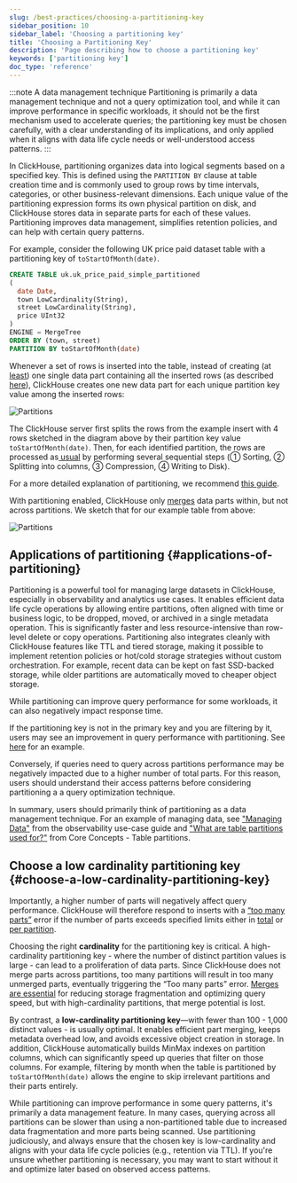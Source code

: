```yaml
---
slug: /best-practices/choosing-a-partitioning-key
sidebar_position: 10
sidebar_label: 'Choosing a partitioning key'
title: 'Choosing a Partitioning Key'
description: 'Page describing how to choose a partitioning key'
keywords: ['partitioning key']
doc_type: 'reference'
---
```



:::note A data management technique
Partitioning is primarily a data management technique and not a query optimization tool, and while it can improve performance in specific workloads, it should not be the first mechanism used to accelerate queries; the partitioning key must be chosen carefully, with a clear understanding of its implications, and only applied when it aligns with data life cycle needs or well-understood access patterns.
:::

In ClickHouse, partitioning organizes data into logical segments based on a specified key. This is defined using the `PARTITION BY` clause at table creation time and is commonly used to group rows by time intervals, categories, or other business-relevant dimensions. Each unique value of the partitioning expression forms its own physical partition on disk, and ClickHouse stores data in separate parts for each of these values. Partitioning improves data management, simplifies retention policies, and can help with certain query patterns.

For example, consider the following UK price paid dataset table with a partitioning key of `toStartOfMonth(date)`.

```sql
CREATE TABLE uk.uk_price_paid_simple_partitioned
(
  date Date,
  town LowCardinality(String),
  street LowCardinality(String),
  price UInt32
)
ENGINE = MergeTree
ORDER BY (town, street)
PARTITION BY toStartOfMonth(date)
```

Whenever a set of rows is inserted into the table, instead of creating (at[ least](/operations/settings/settings#max_insert_block_size)) one single data part containing all the inserted rows (as described [here](/parts)), ClickHouse creates one new data part for each unique partition key value among the inserted rows:

<Image img={partitions} size="lg" alt="Partitions" />

The ClickHouse server first splits the rows from the example insert with 4 rows sketched in the diagram above by their partition key value `toStartOfMonth(date)`. Then, for each identified partition, the rows are processed as[ usual](/parts) by performing several sequential steps (① Sorting, ② Splitting into columns, ③ Compression, ④ Writing to Disk).

For a more detailed explanation of partitioning, we recommend [this guide](/partitions).

With partitioning enabled, ClickHouse only [merges](/merges) data parts within, but not across partitions. We sketch that for our example table from above:

<Image img={merges_with_partitions} size="md" alt="Partitions" />

## Applications of partitioning {#applications-of-partitioning}

Partitioning is a powerful tool for managing large datasets in ClickHouse, especially in observability and analytics use cases. It enables efficient data life cycle operations by allowing entire partitions, often aligned with time or business logic, to be dropped, moved, or archived in a single metadata operation. This is significantly faster and less resource-intensive than row-level delete or copy operations. Partitioning also integrates cleanly with ClickHouse features like TTL and tiered storage, making it possible to implement retention policies or hot/cold storage strategies without custom orchestration. For example, recent data can be kept on fast SSD-backed storage, while older partitions are automatically moved to cheaper object storage.

While partitioning can improve query performance for some workloads, it can also negatively impact response time. 

If the partitioning key is not in the primary key and you are filtering by it, users may see an improvement in query performance with partitioning. See [here](/partitions#query-optimization) for an example.

Conversely, if queries need to query across partitions performance may be negatively impacted due to a higher number of total parts. For this reason, users should understand their access patterns before considering partitioning a a query optimization technique.

In summary, users should primarily think of partitioning as a data management technique. For an example of managing data, see ["Managing Data"](/observability/managing-data) from the observability use-case guide and ["What are table partitions used for?"](/partitions#data-management) from Core Concepts - Table partitions.

## Choose a low cardinality partitioning key {#choose-a-low-cardinality-partitioning-key}

Importantly, a higher number of parts will negatively affect query performance. ClickHouse will therefore respond to inserts with a [“too many parts”](/knowledgebase/exception-too-many-parts) error if the number of parts exceeds specified limits either in [total](/operations/settings/merge-tree-settings#max_parts_in_total) or [per partition](/operations/settings/merge-tree-settings#parts_to_throw_insert).

Choosing the right **cardinality** for the partitioning key is critical. A high-cardinality partitioning key - where the number of distinct partition values is large - can lead to a proliferation of data parts. Since ClickHouse does not merge parts across partitions, too many partitions will result in too many unmerged parts, eventually triggering the “Too many parts” error. [Merges are essential](/merges) for reducing storage fragmentation and optimizing query speed, but with high-cardinality partitions, that merge potential is lost.

By contrast, a **low-cardinality partitioning key**—with fewer than 100 - 1,000 distinct values - is usually optimal. It enables efficient part merging, keeps metadata overhead low, and avoids excessive object creation in storage. In addition, ClickHouse automatically builds MinMax indexes on partition columns, which can significantly speed up queries that filter on those columns. For example, filtering by month when the table is partitioned by `toStartOfMonth(date)` allows the engine to skip irrelevant partitions and their parts entirely.

While partitioning can improve performance in some query patterns, it's primarily a data management feature. In many cases, querying across all partitions can be slower than using a non-partitioned table due to increased data fragmentation and more parts being scanned. Use partitioning judiciously, and always ensure that the chosen key is low-cardinality and aligns with your data life cycle policies (e.g., retention via TTL). If you're unsure whether partitioning is necessary, you may want to start without it and optimize later based on observed access patterns.
